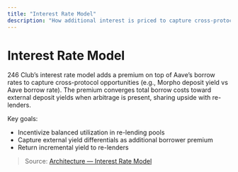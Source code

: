 ```yaml
---
title: "Interest Rate Model"
description: "How additional interest is priced to capture cross-protocol arbitrage and reward re-lenders."
---
```


# Interest Rate Model

246 Club’s interest rate model adds a premium on top of Aave’s borrow rates to capture cross-protocol opportunities (e.g., Morpho deposit yield vs Aave borrow rate). The premium converges total borrow costs toward external deposit yields when arbitrage is present, sharing upside with re-lenders.

Key goals:

- Incentivize balanced utilization in re-lending pools
- Capture external yield differentials as additional borrower premium
- Return incremental yield to re-lenders

> Source: [Architecture — Interest Rate Model](https://246-club.gitbook.io/docs/architecture/interest-rate-model)

